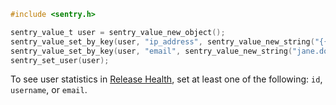 ```c
#include <sentry.h>

sentry_value_t user = sentry_value_new_object();
sentry_value_set_by_key(user, "ip_address", sentry_value_new_string("{{auto}}"));
sentry_value_set_by_key(user, "email", sentry_value_new_string("jane.doe@example.com"));
sentry_set_user(user);
```

<Note>

To see user statistics in [Release Health](/platforms/native/configuration/releases/#release-health), set at least one of the following: `id`, `username`, or `email`.

</Note>
